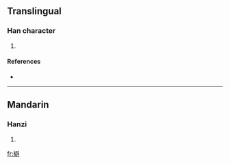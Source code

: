 {{also|蘗}}
==Translingual==

===Han character===
{{Han char|rn=75|rad=木|as=13|sn=17|four=|canj=木尸口十 (DSRJ)}}

# {{defn|Han|sort=木13}}

====References====
* {{Han ref|kx=0557.050|dkj=15670|dj=0946.120|hdz=21306.010|uh=6A98|ud=27288}}

----

==Mandarin==

===Hanzi===
{{cmn-hanzi|pin=[[bì]] ([[bi4]]), [[guì]] ([[gui4]]), [[huì]] ([[hui4]])|wg=pi<sup>4</sup>, kuei<sup>4</sup>, hui<sup>4</sup>}}

# {{defn|Mandarin}}

[[fr:檘]]
